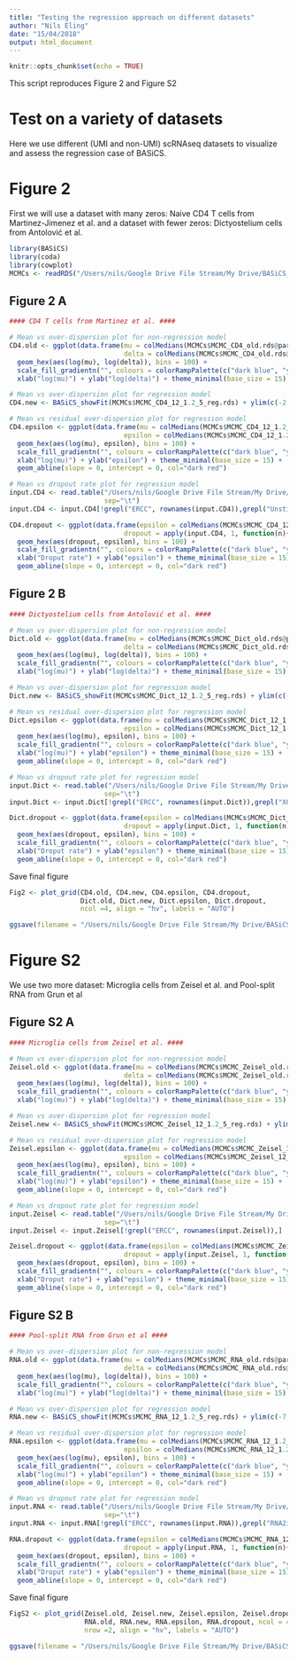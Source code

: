 ```yaml
---
title: "Testing the regression approach on different datasets"
author: "Nils Eling"
date: "15/04/2018"
output: html_document
---
```


```r
knitr::opts_chunk$set(echo = TRUE)
```

This script reproduces Figure 2 and Figure S2

# Test on a variety of datasets

Here we use different (UMI and non-UMI) scRNAseq datasets to visualize and 
assess the regression case of BASiCS.

# Figure 2

First we will use a dataset with many zeros: Naive CD4 T cells 
from Martinez-Jimenez et al. and a dataset with fewer zeros: 
Dictyostelium cells from Antolović et al.

```r
library(BASiCS)
library(coda)
library(cowplot)
MCMCs <- readRDS("/Users/nils/Google Drive File Stream/My Drive/BASiCS_add-on/Analysis/Results/Testing/Tdist/All_datasets.rds")
```

## Figure 2 A

```r
#### CD4 T cells from Martinez et al. #### 

# Mean vs over-dispersion plot for non-regression model
CD4.old <- ggplot(data.frame(mu = colMedians(MCMCs$MCMC_CD4_old.rds@parameters$mu),
                             delta = colMedians(MCMCs$MCMC_CD4_old.rds@parameters$delta))) + 
  geom_hex(aes(log(mu), log(delta)), bins = 100) +
  scale_fill_gradientn("", colours = colorRampPalette(c("dark blue", "yellow", "dark red"))(100), guide=FALSE) +
  xlab("log(mu)") + ylab("log(delta)") + theme_minimal(base_size = 15) + ylim(c(-2.5,10)) + xlim(c(-2.5, 13))

# Mean vs over-dispersion plot for regression model
CD4.new <- BASiCS_showFit(MCMCs$MCMC_CD4_12_1.2_5_reg.rds) + ylim(c(-2.5,10)) + xlim(c(-2.5, 13))

# Mean vs residual over-dispersion plot for regression model
CD4.epsilon <- ggplot(data.frame(mu = colMedians(MCMCs$MCMC_CD4_12_1.2_5_reg.rds@parameters$mu),
                             epsilon = colMedians(MCMCs$MCMC_CD4_12_1.2_5_reg.rds@parameters$epsilon))) + 
  geom_hex(aes(log(mu), epsilon), bins = 100) +
  scale_fill_gradientn("", colours = colorRampPalette(c("dark blue", "yellow", "dark red"))(100), guide=FALSE) +
  xlab("log(mu)") + ylab("epsilon") + theme_minimal(base_size = 15) + 
  geom_abline(slope = 0, intercept = 0, col="dark red")

# Mean vs dropout rate plot for regression model
input.CD4 <- read.table("/Users/nils/Google Drive File Stream/My Drive/BASiCS_add-on/Data/Test_Data/CD4_NaiveActiveYoungB6.txt",
                        sep="\t")
input.CD4 <- input.CD4[!grepl("ERCC", rownames(input.CD4)),grepl("Unstimulated", colnames(input.CD4))]

CD4.dropout <- ggplot(data.frame(epsilon = colMedians(MCMCs$MCMC_CD4_12_1.2_5_reg.rds@parameters$epsilon),
                             dropout = apply(input.CD4, 1, function(n){length(which(n == 0))/length(n)}))) + 
  geom_hex(aes(dropout, epsilon), bins = 100) +
  scale_fill_gradientn("", colours = colorRampPalette(c("dark blue", "yellow", "dark red"))(100), guide=FALSE) +
  xlab("Droput rate") + ylab("epsilon") + theme_minimal(base_size = 15) + 
  geom_abline(slope = 0, intercept = 0, col="dark red")
```

## Figure 2 B

```r
#### Dictyostelium cells from Antolović et al. ####

# Mean vs over-dispersion plot for non-regression model
Dict.old <- ggplot(data.frame(mu = colMedians(MCMCs$MCMC_Dict_old.rds@parameters$mu),
                             delta = colMedians(MCMCs$MCMC_Dict_old.rds@parameters$delta))) + 
  geom_hex(aes(log(mu), log(delta)), bins = 100) +
  scale_fill_gradientn("", colours = colorRampPalette(c("dark blue", "yellow", "dark red"))(100), guide=FALSE) +
  xlab("log(mu)") + ylab("log(delta)") + theme_minimal(base_size = 15) + ylim(c(-5,12)) + xlim(c(-3, 17))

# Mean vs over-dispersion plot for regression model
Dict.new <- BASiCS_showFit(MCMCs$MCMC_Dict_12_1.2_5_reg.rds) + ylim(c(-5,12)) + xlim(c(-3, 17))

# Mean vs residual over-dispersion plot for regression model
Dict.epsilon <- ggplot(data.frame(mu = colMedians(MCMCs$MCMC_Dict_12_1.2_5_reg.rds@parameters$mu),
                             epsilon = colMedians(MCMCs$MCMC_Dict_12_1.2_5_reg.rds@parameters$epsilon))) + 
  geom_hex(aes(log(mu), epsilon), bins = 100) +
  scale_fill_gradientn("", colours = colorRampPalette(c("dark blue", "yellow", "dark red"))(100), guide=FALSE) +
  xlab("log(mu)") + ylab("epsilon") + theme_minimal(base_size = 15) + 
  geom_abline(slope = 0, intercept = 0, col="dark red")

# Mean vs dropout rate plot for regression model
input.Dict <- read.table("/Users/nils/Google Drive File Stream/My Drive/BASiCS_add-on/Data/Test_Data/Dictyostelium.txt",
                        sep="\t")
input.Dict <- input.Dict[!grepl("ERCC", rownames(input.Dict)),grepl("X0h", colnames(input.Dict))]

Dict.dropout <- ggplot(data.frame(epsilon = colMedians(MCMCs$MCMC_Dict_12_1.2_5_reg.rds@parameters$epsilon),
                             dropout = apply(input.Dict, 1, function(n){length(which(n == 0))/length(n)}))) + 
  geom_hex(aes(dropout, epsilon), bins = 100) +
  scale_fill_gradientn("", colours = colorRampPalette(c("dark blue", "yellow", "dark red"))(100), guide=FALSE) +
  xlab("Droput rate") + ylab("epsilon") + theme_minimal(base_size = 15) + 
  geom_abline(slope = 0, intercept = 0, col="dark red")
```

Save final figure

```r
Fig2 <- plot_grid(CD4.old, CD4.new, CD4.epsilon, CD4.dropout,
                  Dict.old, Dict.new, Dict.epsilon, Dict.dropout,
                  ncol =4, align = "hv", labels = "AUTO")

ggsave(filename = "/Users/nils/Google Drive File Stream/My Drive/BASiCS_add-on/Analysis/Manuscript/Figures/Revisions/Fig2.pdf", plot = Fig2,  width = 15, height = 7, dpi=600)
```

# Figure S2

We use two more dataset: Microglia cells from Zeisel et al. and 
Pool-split RNA from Grun et al 

## Figure S2 A

```r
#### Microglia cells from Zeisel et al. #### 

# Mean vs over-dispersion plot for non-regression model
Zeisel.old <- ggplot(data.frame(mu = colMedians(MCMCs$MCMC_Zeisel_old.rds@parameters$mu),
                             delta = colMedians(MCMCs$MCMC_Zeisel_old.rds@parameters$delta))) + 
  geom_hex(aes(log(mu), log(delta)), bins = 100) +
  scale_fill_gradientn("", colours = colorRampPalette(c("dark blue", "yellow", "dark red"))(100), guide=FALSE) +
  xlab("log(mu)") + ylab("log(delta)") + theme_minimal(base_size = 15) + ylim(c(-2.5,7)) + xlim(c(-2.5, 8))

# Mean vs over-dispersion plot for regression model
Zeisel.new <- BASiCS_showFit(MCMCs$MCMC_Zeisel_12_1.2_5_reg.rds) + ylim(c(-2.5,7)) + xlim(c(-2.5, 8))

# Mean vs residual over-dispersion plot for regression model
Zeisel.epsilon <- ggplot(data.frame(mu = colMedians(MCMCs$MCMC_Zeisel_12_1.2_5_reg.rds@parameters$mu),
                             epsilon = colMedians(MCMCs$MCMC_Zeisel_12_1.2_5_reg.rds@parameters$epsilon))) + 
  geom_hex(aes(log(mu), epsilon), bins = 100) +
  scale_fill_gradientn("", colours = colorRampPalette(c("dark blue", "yellow", "dark red"))(100), guide=FALSE) +
  xlab("log(mu)") + ylab("epsilon") + theme_minimal(base_size = 15) + 
  geom_abline(slope = 0, intercept = 0, col="dark red")

# Mean vs dropout rate plot for regression model
input.Zeisel <- read.table("/Users/nils/Google Drive File Stream/My Drive/BASiCS_add-on/Data/Test_Data/microglia_Zeisel.txt",
                        sep="\t")
input.Zeisel <- input.Zeisel[!grepl("ERCC", rownames(input.Zeisel)),]

Zeisel.dropout <- ggplot(data.frame(epsilon = colMedians(MCMCs$MCMC_Zeisel_12_1.2_5_reg.rds@parameters$epsilon),
                             dropout = apply(input.Zeisel, 1, function(n){length(which(n == 0))/length(n)}))) + 
  geom_hex(aes(dropout, epsilon), bins = 100) +
  scale_fill_gradientn("", colours = colorRampPalette(c("dark blue", "yellow", "dark red"))(100), guide=FALSE) +
  xlab("Droput rate") + ylab("epsilon") + theme_minimal(base_size = 15) + 
  geom_abline(slope = 0, intercept = 0, col="dark red")
```

## Figure S2 B

```r
#### Pool-split RNA from Grun et al ####

# Mean vs over-dispersion plot for non-regression model
RNA.old <- ggplot(data.frame(mu = colMedians(MCMCs$MCMC_RNA_old.rds@parameters$mu),
                             delta = colMedians(MCMCs$MCMC_RNA_old.rds@parameters$delta))) + 
  geom_hex(aes(log(mu), log(delta)), bins = 100) +
  scale_fill_gradientn("", colours = colorRampPalette(c("dark blue", "yellow", "dark red"))(100), guide=FALSE) +
  xlab("log(mu)") + ylab("log(delta)") + theme_minimal(base_size = 15) + ylim(c(-7,1.5)) + xlim(c(0, 10))

# Mean vs over-dispersion plot for regression model
RNA.new <- BASiCS_showFit(MCMCs$MCMC_RNA_12_1.2_5_reg.rds) + ylim(c(-7,1.5)) + xlim(c(0, 10))

# Mean vs residual over-dispersion plot for regression model
RNA.epsilon <- ggplot(data.frame(mu = colMedians(MCMCs$MCMC_RNA_12_1.2_5_reg.rds@parameters$mu),
                             epsilon = colMedians(MCMCs$MCMC_RNA_12_1.2_5_reg.rds@parameters$epsilon))) + 
  geom_hex(aes(log(mu), epsilon), bins = 100) +
  scale_fill_gradientn("", colours = colorRampPalette(c("dark blue", "yellow", "dark red"))(100), guide=FALSE) +
  xlab("log(mu)") + ylab("epsilon") + theme_minimal(base_size = 15) + 
  geom_abline(slope = 0, intercept = 0, col="dark red")

# Mean vs dropout rate plot for regression model
input.RNA <- read.table("/Users/nils/Google Drive File Stream/My Drive/BASiCS_add-on/Data/Test_Data/PoolSplit.txt",
                        sep="\t")
input.RNA <- input.RNA[!grepl("ERCC", rownames(input.RNA)),grepl("RNA2i", colnames(input.RNA))]

RNA.dropout <- ggplot(data.frame(epsilon = colMedians(MCMCs$MCMC_RNA_12_1.2_5_reg.rds@parameters$epsilon),
                             dropout = apply(input.RNA, 1, function(n){length(which(n == 0))/length(n)}))) + 
  geom_hex(aes(dropout, epsilon), bins = 100) +
  scale_fill_gradientn("", colours = colorRampPalette(c("dark blue", "yellow", "dark red"))(100), guide=FALSE) +
  xlab("Droput rate") + ylab("epsilon") + theme_minimal(base_size = 15) + 
  geom_abline(slope = 0, intercept = 0, col="dark red")

```

Save final figure

```r
FigS2 <- plot_grid(Zeisel.old, Zeisel.new, Zeisel.epsilon, Zeisel.dropout, 
                   RNA.old, RNA.new, RNA.epsilon, RNA.dropout, ncol = 4,
                   nrow =2, align = "hv", labels = "AUTO")

ggsave(filename = "/Users/nils/Google Drive File Stream/My Drive/BASiCS_add-on/Analysis/Manuscript/Figures/Revisions/FigS2.pdf", plot = FigS2,  width = 15, height = 7)
```